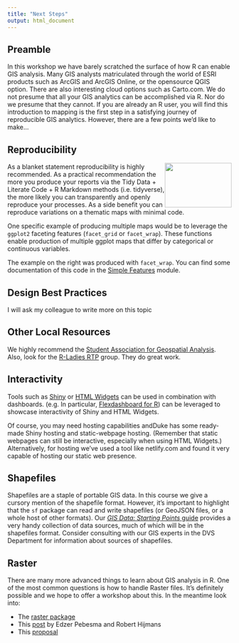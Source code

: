 ```yaml
---
title: "Next Steps"
output: html_document
---
```


## Preamble

In this workshop we have barely scratched the surface of how R can enable GIS analysis.  Many GIS analysts matriculated through the world of ESRI products such as ArcGIS and ArcGIS Online, or the opensource QGIS option.  There are also interesting cloud options such as Carto.com.  We do not presume that all your GIS analytics can be accomplished via R.  Nor do we presume that they cannot.  If you are already an R user, you will find this introduction to mapping is the first step in a satisfying journey of reproducible GIS analytics.  However, there are a few points we'd like to make...

## Reproducibility

<img src="facet_map.png" height = "100" width = "150" style="float: right">As a blanket statement reproducibility is highly recommended.  As a practical recommendation the more you produce your reports via the Tidy Data + Literate Code + R Markdown methods (i.e. tidyverse), the more likely you can transparently and openly reproduce your processes.  As a side benefit you can reproduce variations on a thematic maps with minimal code.

One specific example of producing multiple maps would be to leverage the `ggplot2` faceting features (`facet_grid` or `facet_wrap`).  These functions enable production of multiple ggplot maps that differ by categorical or continuous variables.

The example on the right was produced with `facet_wrap`.  You can find some documentation of this code in the [Simple Features](030_thematic_sf.html) module.


## Design Best Practices

I will ask my colleague to write more on this topic

## Other Local Resources

We highly recommend the [Student Association for Geospatial Analysis](https://sites.duke.edu/saga/).   Also, look for the [R-Ladies RTP](https://www.meetup.com/R-Ladies-RTP/) group.  They do great work.

## Interactivity 

Tools such as [Shiny](https://www.rstudio.com/products/shiny/) or [HTML Widgets](http://www.htmlwidgets.org/) can be used in combination with dashboards. (e.g. In particular, [Flexdashboard for R](http://rmarkdown.rstudio.com/flexdashboard/)) can be leveraged to showcase interactivity of Shiny and HTML Widgets.  

Of course, you may need hosting capabilities andDuke has some ready-made Shiny hosting and static-webpage hosting. (Remember that static webpages can still be interactive, especially when using HTML Widgets.)  Alternatively, for hosting we've used a tool like netlify.com and found it very capable of hosting our static web presence.

## Shapefiles

Shapefiles are a staple of portable GIS data.  In this course we give a cursory mention of the shapefile format.  However, it's important to highlight that the `sf` package can read and write shapefiles (or GeoJSON files, or a whole host of other formats).  Our [*GIS Data: Starting Points* guide](https://guides.library.duke.edu/gisdata) provides a very handy collection of data sources, much of which will be in the shapefiles format.  Consider consulting with our GIS experts in the DVS Department for information about sources of shapefiles.

## Raster 

There are many more advanced things to learn about GIS analysis in R.  One of the most common questions is how to handle Raster files.  It's definitely possible and we hope to offer a workshop about this.  In the meantime look into:

- The [raster package](https://cran.r-project.org/web/packages/raster/)
- This [post](http://r-spatial.org/r/2016/09/26/future.html) by Edzer Pebesma and Robert Hijmans
- This [proposal](https://github.com/r-spatial/stars/blob/master/PROPOSAL.md)


